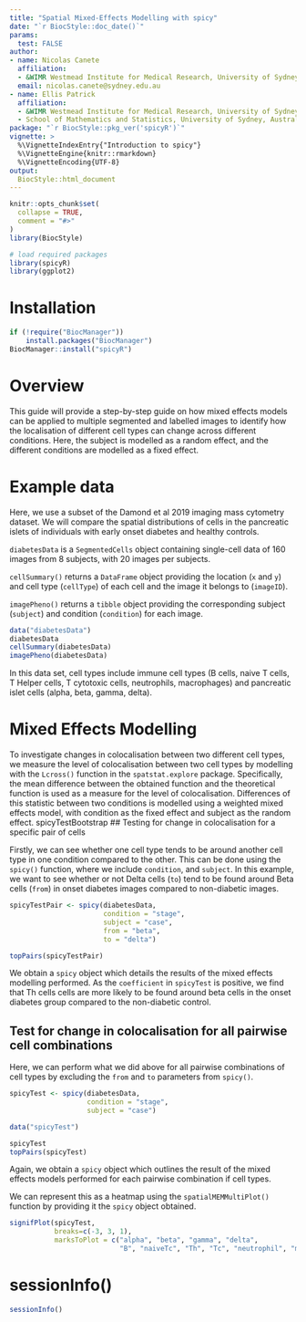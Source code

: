 ```yaml
---
title: "Spatial Mixed-Effects Modelling with spicy"
date: "`r BiocStyle::doc_date()`"
params:
  test: FALSE
author:
- name: Nicolas Canete
  affiliation:  
  - &WIMR Westmead Institute for Medical Research, University of Sydney, Australia
  email: nicolas.canete@sydney.edu.au
- name: Ellis Patrick
  affiliation:
  - &WIMR Westmead Institute for Medical Research, University of Sydney, Australia
  - School of Mathematics and Statistics, University of Sydney, Australia
package: "`r BiocStyle::pkg_ver('spicyR')`"
vignette: >
  %\VignetteIndexEntry{"Introduction to spicy"}
  %\VignetteEngine{knitr::rmarkdown}
  %\VignetteEncoding{UTF-8}
output: 
  BiocStyle::html_document
---
```


```r
knitr::opts_chunk$set(
  collapse = TRUE,
  comment = "#>"
)
library(BiocStyle)
```


```r
# load required packages
library(spicyR)
library(ggplot2)
```
 
# Installation

```r
if (!require("BiocManager"))
    install.packages("BiocManager")
BiocManager::install("spicyR")
```


# Overview
This guide will provide a step-by-step guide on how mixed effects models can be 
applied to multiple segmented and labelled images to identify how the 
localisation of different cell types can change across different conditions. 
Here, the subject is modelled as a random effect, and the different conditions 
are modelled as a fixed effect.

# Example data
Here, we use a subset of the Damond et al 2019 imaging mass cytometry dataset. We will compare 
the spatial distributions of cells in the pancreatic islets of individuals with early onset diabetes and healthy controls. 

`diabetesData` is a `SegmentedCells` object containing single-cell data of 160 images 
from 8 subjects, with 20 images per subjects.

`cellSummary()` returns a `DataFrame` object providing the location (`x` and `y`) 
and cell type (`cellType`) of each cell and the image it belongs to (`imageID`).

`imagePheno()` returns a `tibble` object providing the corresponding subject 
(`subject`) and condition (`condition`) for each image.






```r
data("diabetesData")
diabetesData
cellSummary(diabetesData)
imagePheno(diabetesData)
```

In this data set, cell types include immune cell types (B cells, naive T cells,
T Helper cells, T cytotoxic cells, neutrophils, macrophages) and pancreatic islet
cells (alpha, beta, gamma, delta).

# Mixed Effects Modelling

To investigate changes in colocalisation between two different cell types, we 
measure the level of colocalisation between two cell types by modelling with the 
`Lcross()` function in the `spatstat.explore` package. Specifically, the mean difference 
between the obtained function and the theoretical function is used as a measure
for the level of colocalisation. Differences of this statistic between two 
conditions is modelled using a weighted mixed effects model, with condition as 
the fixed effect and subject as the random effect.
spicyTestBootstrap
## Testing for change in colocalisation for a specific pair of cells

Firstly, we can see whether one cell type tends to be around another cell type 
in one condition compared to the other. This can be done using the `spicy()` 
function, where we include `condition`, and `subject`. In this example, we want 
to see whether or not Delta cells (`to`) tend to be found around Beta cells (`from`)
in onset diabetes images compared to non-diabetic images.

```r
spicyTestPair <- spicy(diabetesData,
                       condition = "stage",
                       subject = "case",
                       from = "beta",
                       to = "delta")

topPairs(spicyTestPair)
```

We obtain a `spicy` object which details the results of the mixed effects 
modelling performed. As the `coefficient` in `spicyTest` is positive, we find 
that Th cells cells are more likely to be found around beta cells in the onset
diabetes group compared to the non-diabetic control.

## Test for change in colocalisation for all pairwise cell combinations

Here, we can perform what we did above for all pairwise combinations of cell 
types by excluding the `from` and `to` parameters from `spicy()`.

```r
spicyTest <- spicy(diabetesData, 
                   condition = "stage", 
                   subject = "case")
```

```r
data("spicyTest")
```


```r
spicyTest
topPairs(spicyTest)  
```

Again, we obtain a `spicy` object which outlines the result of the mixed effects 
models performed for each pairwise combination if cell types.

We can represent this as a heatmap using the `spatialMEMMultiPlot()` function by 
providing it the `spicy` object obtained.
```r
signifPlot(spicyTest, 
           breaks=c(-3, 3, 1),
           marksToPlot = c("alpha", "beta", "gamma", "delta", 
                           "B", "naiveTc", "Th", "Tc", "neutrophil", "macrophage"))
```

<!-- ## Bootstrapping with spicy -->
<!-- There are multiple ways for calculating p-values for mixed effects models. We  -->
<!-- have also implemented a bootstrapping approach. All that is needed is a choice  -->
<!-- for the number of resamples used in the bootstrap which can be set with the  -->
<!-- `nsim` parameter in `spicy()`. -->

<!-- ```{r} -->
<!-- data("spicyTestBootstrap") -->
<!-- ``` -->


<!-- ```{r eval=FALSE, warning=FALSE, message=FALSE} -->
<!-- spicyTestBootstrap <- spicy(diabetesData,  -->
<!--                             condition = "stage",  -->
<!--                             subject = "case", -->
<!--                             from = "beta", -->
<!--                             to = "Tc", -->
<!--                             nsim = 1000) -->
<!-- ``` -->

<!-- ```{r} -->
<!-- spicyTestBootstrap -->

<!-- topPairs(spicyTestBootstrap)   -->
<!-- ``` -->
<!-- Indeed, we get improved statistical power compared to the previous method. -->


# sessionInfo()

```r
sessionInfo()
```

